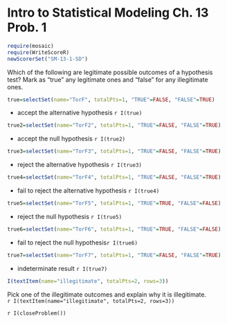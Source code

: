 Intro to Statistical Modeling Ch. 13 Prob. 1
========================================================
```r
require(mosaic)
require(WriteScoreR)
newScorerSet("SM-13-1-SD")
```
Which of the following are legitimate possible outcomes of a hypothesis test?  Mark as "true" any legitimate ones and "false" for any illegitimate ones.

```r
true=selectSet(name="TorF", totalPts=1, "TRUE"=FALSE, "FALSE"=TRUE)
```
* accept the alternative hypothesis `r I(true)`
```r
true2=selectSet(name="TorF2", totalPts=1, "TRUE"=FALSE, "FALSE"=TRUE)
```
* accept the null hypothesis `r I(true2)`
```r
true3=selectSet(name="TorF3", totalPts=1, "TRUE"=FALSE, "FALSE"=TRUE)
```
* reject the alternative hypothesis `r I(true3)`
```r
true4=selectSet(name="TorF4", totalPts=1, "TRUE"=FALSE, "FALSE"=TRUE)
```
* fail to reject the alternative hypothesis `r I(true4)`
```r
true5=selectSet(name="TorF5", totalPts=1, "TRUE"=TRUE, "FALSE"=FALSE)
```
* reject the null hypothesis `r I(true5)`
```r
true6=selectSet(name="TorF6", totalPts=1, "TRUE"=TRUE, "FALSE"=FALSE)
```
* fail to reject the null hypothesis`r I(true6)`
```r
true7=selectSet(name="TorF7", totalPts=1, "TRUE"=FALSE, "FALSE"=TRUE)
```
* indeterminate result `r I(true7)`


```r
I(textItem(name="illegitimate", totalPts=2, rows=3))
```
Pick one of the illegitimate outcomes and explain why it is illegitimate.    
`r I(textItem(name="illegitimate", totalPts=2, rows=3))`

`r I(closeProblem())`